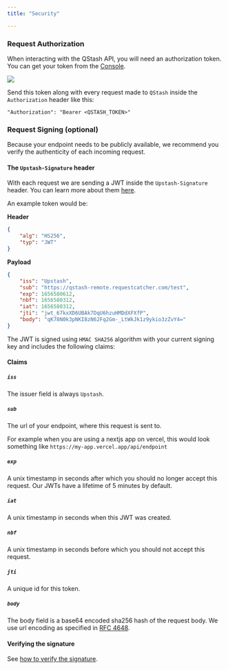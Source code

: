 ```yaml
---
title: "Security"

---
```


### Request Authorization

When interacting with the QStash API, you will need an authorization token. You
can get your token from the [Console](https://console.upstash.com/qstash).

<Frame><img src="/img/qstash/rest_token.png"/></Frame>

Send this token along with every request made to `QStash` inside the
`Authorization` header like this:

```
"Authorization": "Bearer <QSTASH_TOKEN>"
```

### Request Signing (optional)

Because your endpoint needs to be publicly available, we recommend you verify
the authenticity of each incoming request.

#### The `Upstash-Signature` header

With each request we are sending a JWT inside the `Upstash-Signature` header.
You can learn more about them [here](https://jwt.io).

An example token would be:

**Header**

```json
{
    "alg": "HS256",
    "typ": "JWT"
}
```

**Payload**

```json
{
    "iss": "Upstash",
    "sub": "https://qstash-remote.requestcatcher.com/test",
    "exp": 1656580612,
    "nbf": 1656580312,
    "iat": 1656580312,
    "jti": "jwt_67kxXD6UBAk7DqU6hzuHMDdXFXfP",
    "body": "qK78N0k3pNKI8zN62Fq2Gm-_LtWkJk1z9ykio3zZvY4="
}
```

The JWT is signed using `HMAC SHA256` algorithm with your current signing key
and includes the following claims:

#### Claims

##### `iss`

The issuer field is always `Upstash`.

##### `sub`

The url of your endpoint, where this request is sent to.

For example when you are using a nextjs app on vercel, this would look something
like `https://my-app.vercel.app/api/endpoint`

##### `exp`

A unix timestamp in seconds after which you should no longer accept this
request. Our JWTs have a lifetime of 5 minutes by default.

##### `iat`

A unix timestamp in seconds when this JWT was created.

##### `nbf`

A unix timestamp in seconds before which you should not accept this request.

##### `jti`

A unique id for this token.

##### `body`

The body field is a base64 encoded sha256 hash of the request body. We use url
encoding as specified in
[RFC 4648](https://datatracker.ietf.org/doc/html/rfc4648#section-5).

#### Verifying the signature

See [how to verify the signature](/qstash/howto/signature).
